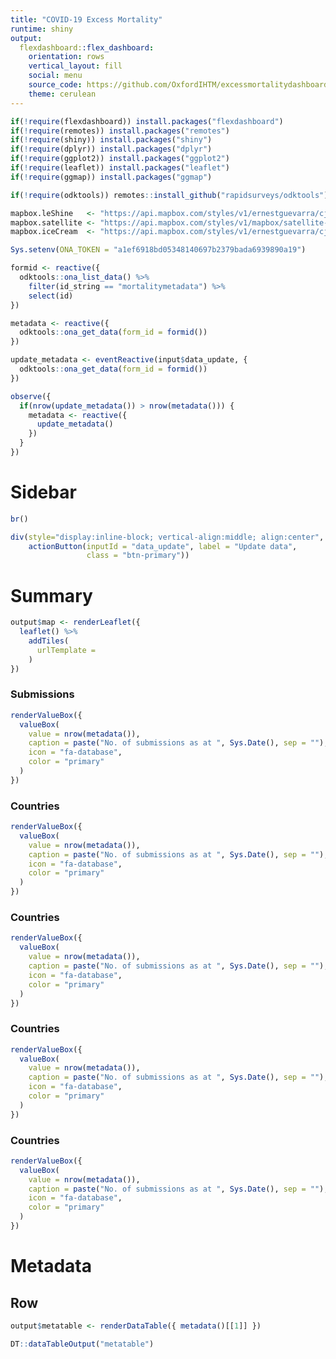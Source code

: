 ```yaml
---
title: "COVID-19 Excess Mortality"
runtime: shiny
output: 
  flexdashboard::flex_dashboard:
    orientation: rows
    vertical_layout: fill
    social: menu
    source_code: https://github.com/OxfordIHTM/excessmortalitydashboard
    theme: cerulean
---
```


```r
if(!require(flexdashboard)) install.packages("flexdashboard")
if(!require(remotes)) install.packages("remotes")
if(!require(shiny)) install.packages("shiny")
if(!require(dplyr)) install.packages("dplyr")
if(!require(ggplot2)) install.packages("ggplot2")
if(!require(leaflet)) install.packages("leaflet")
if(!require(ggmap)) install.packages("ggmap")

if(!require(odktools)) remotes::install_github("rapidsurveys/odktools")

mapbox.leShine   <- "https://api.mapbox.com/styles/v1/ernestguevarra/cjdlr8pvl0xiv2sqvq1evk1pl/tiles/256/{z}/{x}/{y}?access_token=pk.eyJ1IjoiZXJuZXN0Z3VldmFycmEiLCJhIjoiejRRLXlZdyJ9.sqS1zi0rDH5CIzvcn9SXSg"
mapbox.satellite <- "https://api.mapbox.com/styles/v1/mapbox/satellite-streets-v10/tiles/256/{z}/{x}/{y}?access_token=pk.eyJ1IjoiZXJuZXN0Z3VldmFycmEiLCJhIjoiejRRLXlZdyJ9.sqS1zi0rDH5CIzvcn9SXSg"
mapbox.iceCream  <- "https://api.mapbox.com/styles/v1/ernestguevarra/cj81sytkq8z5g2spicbkd4hmx/tiles/256/{z}/{x}/{y}?access_token=pk.eyJ1IjoiZXJuZXN0Z3VldmFycmEiLCJhIjoiejRRLXlZdyJ9.sqS1zi0rDH5CIzvcn9SXSg"

Sys.setenv(ONA_TOKEN = "a1ef6918bd05348140697b2379bada6939890a19")

formid <- reactive({
  odktools::ona_list_data() %>%
    filter(id_string == "mortalitymetadata") %>%
    select(id)
})

metadata <- reactive({
  odktools::ona_get_data(form_id = formid())
})

update_metadata <- eventReactive(input$data_update, {
  odktools::ona_get_data(form_id = formid())
})

observe({
  if(nrow(update_metadata()) > nrow(metadata())) {
    metadata <- reactive({
      update_metadata()
    })
  }
})
```

Sidebar {.sidebar}
================================================================================

```r
br()

div(style="display:inline-block; vertical-align:middle; align:center",            
    actionButton(inputId = "data_update", label = "Update data",
                 class = "btn-primary"))
```

Summary
================================================================================

```r
output$map <- renderLeaflet({
  leaflet() %>%
    addTiles(
      urlTemplate = 
    )
})
```


### Submissions {.value-box}

```r
renderValueBox({
  valueBox(
    value = nrow(metadata()),
    caption = paste("No. of submissions as at ", Sys.Date(), sep = ""),
    icon = "fa-database",
    color = "primary"
  )
})
```

### Countries {.value-box}

```r
renderValueBox({
  valueBox(
    value = nrow(metadata()),
    caption = paste("No. of submissions as at ", Sys.Date(), sep = ""),
    icon = "fa-database",
    color = "primary"
  )
})
```

### Countries {.value-box}

```r
renderValueBox({
  valueBox(
    value = nrow(metadata()),
    caption = paste("No. of submissions as at ", Sys.Date(), sep = ""),
    icon = "fa-database",
    color = "primary"
  )
})
```

### Countries {.value-box}

```r
renderValueBox({
  valueBox(
    value = nrow(metadata()),
    caption = paste("No. of submissions as at ", Sys.Date(), sep = ""),
    icon = "fa-database",
    color = "primary"
  )
})
```

### Countries {.value-box}

```r
renderValueBox({
  valueBox(
    value = nrow(metadata()),
    caption = paste("No. of submissions as at ", Sys.Date(), sep = ""),
    icon = "fa-database",
    color = "primary"
  )
})
```

Metadata
================================================================================

Row
--------------------------------------------------------------------------------

```r
output$metatable <- renderDataTable({ metadata()[[1]] })

DT::dataTableOutput("metatable")
```

